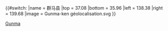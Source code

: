 {{#switch:{{{1}}}
|name   = 群马县
|top    = 37.08
|bottom = 35.96
|left   = 138.38
|right  = 139.68
|image  = Gunma-ken géolocalisation.svg
}}<noinclude>{{Location map/Info}}
[[Category:日本地理位置圖模板|Gunma]]
</noinclude>